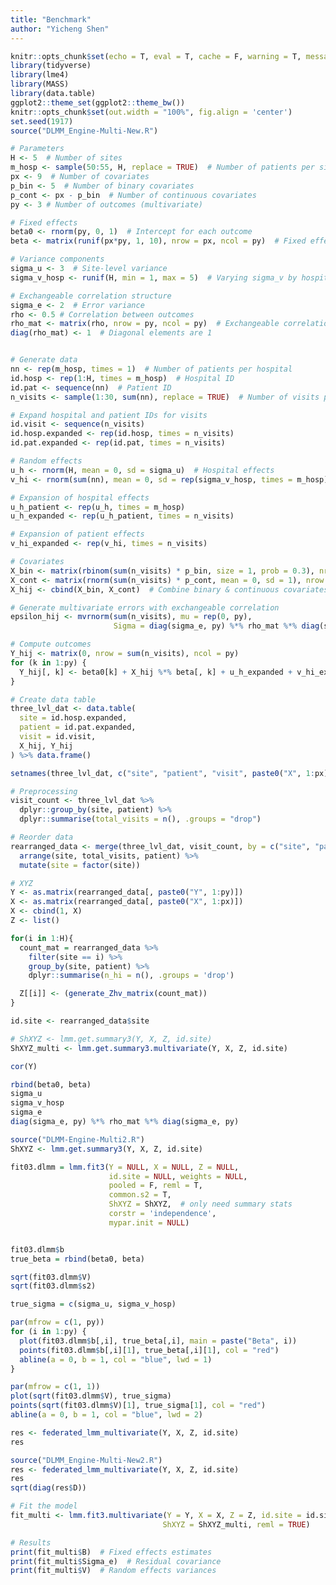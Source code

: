 ```yaml
---
title: "Benchmark"
author: "Yicheng Shen"
---
```



```r
knitr::opts_chunk$set(echo = T, eval = T, cache = F, warning = T, message = T)
library(tidyverse)
library(lme4)
library(MASS)  
library(data.table)
ggplot2::theme_set(ggplot2::theme_bw())
knitr::opts_chunk$set(out.width = "100%", fig.align = 'center')
set.seed(1917)
source("DLMM_Engine-Multi-New.R")
```


```r
# Parameters
H <- 5  # Number of sites
m_hosp <- sample(50:55, H, replace = TRUE)  # Number of patients per site
px <- 9  # Number of covariates
p_bin <- 5  # Number of binary covariates
p_cont <- px - p_bin  # Number of continuous covariates
py <- 3 # Number of outcomes (multivariate)

# Fixed effects
beta0 <- rnorm(py, 0, 1)  # Intercept for each outcome
beta <- matrix(runif(px*py, 1, 10), nrow = px, ncol = py)  # Fixed effects for covariates

# Variance components
sigma_u <- 3  # Site-level variance
sigma_v_hosp <- runif(H, min = 1, max = 5)  # Varying sigma_v by hospital

# Exchangeable correlation structure
sigma_e <- 2  # Error variance
rho <- 0.5 # Correlation between outcomes
rho_mat <- matrix(rho, nrow = py, ncol = py)  # Exchangeable correlation matrix
diag(rho_mat) <- 1  # Diagonal elements are 1


# Generate data
nn <- rep(m_hosp, times = 1)  # Number of patients per hospital
id.hosp <- rep(1:H, times = m_hosp)  # Hospital ID
id.pat <- sequence(nn)  # Patient ID
n_visits <- sample(1:30, sum(nn), replace = TRUE)  # Number of visits per patient

# Expand hospital and patient IDs for visits
id.visit <- sequence(n_visits)
id.hosp.expanded <- rep(id.hosp, times = n_visits)
id.pat.expanded <- rep(id.pat, times = n_visits)

# Random effects
u_h <- rnorm(H, mean = 0, sd = sigma_u)  # Hospital effects
v_hi <- rnorm(sum(nn), mean = 0, sd = rep(sigma_v_hosp, times = m_hosp))  # Patient effects varying by hospital

# Expansion of hospital effects
u_h_patient <- rep(u_h, times = m_hosp)
u_h_expanded <- rep(u_h_patient, times = n_visits)

# Expansion of patient effects
v_hi_expanded <- rep(v_hi, times = n_visits)

# Covariates
X_bin <- matrix(rbinom(sum(n_visits) * p_bin, size = 1, prob = 0.3), nrow = sum(n_visits), ncol = p_bin)
X_cont <- matrix(rnorm(sum(n_visits) * p_cont, mean = 0, sd = 1), nrow = sum(n_visits), ncol = p_cont)
X_hij <- cbind(X_bin, X_cont)  # Combine binary & continuous covariates

# Generate multivariate errors with exchangeable correlation
epsilon_hij <- mvrnorm(sum(n_visits), mu = rep(0, py), 
                       Sigma = diag(sigma_e, py) %*% rho_mat %*% diag(sigma_e, py))

# Compute outcomes
Y_hij <- matrix(0, nrow = sum(n_visits), ncol = py)
for (k in 1:py) {
  Y_hij[, k] <- beta0[k] + X_hij %*% beta[, k] + u_h_expanded + v_hi_expanded + epsilon_hij[, k]
}

# Create data table
three_lvl_dat <- data.table(
  site = id.hosp.expanded,
  patient = id.pat.expanded,
  visit = id.visit,
  X_hij, Y_hij
) %>% data.frame()

setnames(three_lvl_dat, c("site", "patient", "visit", paste0("X", 1:px), paste0("Y", 1:py)))

# Preprocessing
visit_count <- three_lvl_dat %>%
  dplyr::group_by(site, patient) %>%
  dplyr::summarise(total_visits = n(), .groups = "drop")

# Reorder data
rearranged_data <- merge(three_lvl_dat, visit_count, by = c("site", "patient")) %>%
  arrange(site, total_visits, patient) %>%
  mutate(site = factor(site))

# XYZ
Y <- as.matrix(rearranged_data[, paste0("Y", 1:py)])
X <- as.matrix(rearranged_data[, paste0("X", 1:px)])
X <- cbind(1, X)
Z <- list()

for(i in 1:H){
  count_mat = rearranged_data %>%
    filter(site == i) %>%
    group_by(site, patient) %>%
    dplyr::summarise(n_hi = n(), .groups = 'drop')

  Z[[i]] <- (generate_Zhv_matrix(count_mat))
}

id.site <- rearranged_data$site

# ShXYZ <- lmm.get.summary3(Y, X, Z, id.site)
ShXYZ_multi <- lmm.get.summary3.multivariate(Y, X, Z, id.site)

cor(Y)
```

```r
rbind(beta0, beta)
sigma_u 
sigma_v_hosp 
sigma_e
diag(sigma_e, py) %*% rho_mat %*% diag(sigma_e, py)
```


```r
source("DLMM-Engine-Multi2.R")
ShXYZ <- lmm.get.summary3(Y, X, Z, id.site)

fit03.dlmm = lmm.fit3(Y = NULL, X = NULL, Z = NULL,
                      id.site = NULL, weights = NULL,
                      pooled = F, reml = T,
                      common.s2 = T,
                      ShXYZ = ShXYZ,  # only need summary stats
                      corstr = 'independence',
                      mypar.init = NULL)


fit03.dlmm$b
true_beta = rbind(beta0, beta)

sqrt(fit03.dlmm$V)
sqrt(fit03.dlmm$s2)

true_sigma = c(sigma_u, sigma_v_hosp)

par(mfrow = c(1, py))  
for (i in 1:py) {
  plot(fit03.dlmm$b[,i], true_beta[,i], main = paste("Beta", i))
  points(fit03.dlmm$b[,i][1], true_beta[,i][1], col = "red")
  abline(a = 0, b = 1, col = "blue", lwd = 1)
}

par(mfrow = c(1, 1))  
plot(sqrt(fit03.dlmm$V), true_sigma)
points(sqrt(fit03.dlmm$V)[1], true_sigma[1], col = "red")
abline(a = 0, b = 1, col = "blue", lwd = 2)
```





```r
res <- federated_lmm_multivariate(Y, X, Z, id.site)
res
```

```r
source("DLMM_Engine-Multi-New2.R")
res <- federated_lmm_multivariate(Y, X, Z, id.site)
res
sqrt(diag(res$D))
```


```r
# Fit the model
fit_multi <- lmm.fit3.multivariate(Y = Y, X = X, Z = Z, id.site = id.site, 
                                  ShXYZ = ShXYZ_multi, reml = TRUE)

# Results
print(fit_multi$B)  # Fixed effects estimates
print(fit_multi$Sigma_e)  # Residual covariance
print(fit_multi$V)  # Random effects variances
```



